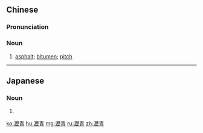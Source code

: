 {{also|沥青}}
==Chinese==
{{zh-forms|s=沥青}}

===Pronunciation===
{{zh-pron
|m=lìqīng
|c=lik6 ceng1
|cat=n
}}

===Noun===
{{zh-noun}}

# [[asphalt]]; [[bitumen]]; [[pitch]]

{{zh-cat|Advanced}}

----

==Japanese==
{{ja-kanjitab|れき|せい|yomi=o}}

===Noun===
{{ja-noun|れきせい}}

# {{altspelling|歴青|lang=ja}}

[[ko:瀝青]]
[[hu:瀝青]]
[[mg:瀝青]]
[[ru:瀝青]]
[[zh:瀝青]]